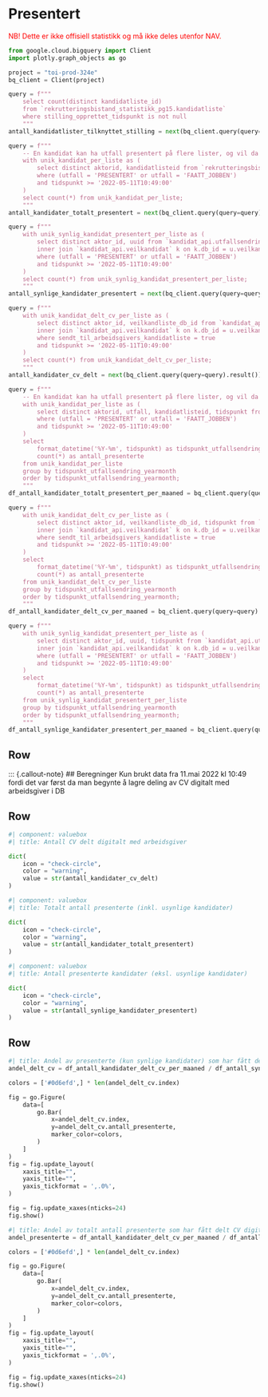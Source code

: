 # Presentert {orientation="rows" scrolling="true"}

<span style="color:red;">
NB! Dette er ikke offisiell statistikk og må ikke deles utenfor NAV.
</span>

```python
from google.cloud.bigquery import Client
import plotly.graph_objects as go
```

```python
project = "toi-prod-324e"
bq_client = Client(project)
```

```python
query = f"""
    select count(distinct kandidatliste_id) 
    from `rekrutteringsbistand_statistikk_pg15.kandidatliste`
    where stilling_opprettet_tidspunkt is not null
    """
antall_kandidatlister_tilknyttet_stilling = next(bq_client.query(query=query).result())[0]
```

```python
query = f"""
    -- En kandidat kan ha utfall presentert på flere lister, og vil da bli telt en gang for hver liste hen har fått status presentert
    with unik_kandidat_per_liste as (
        select distinct aktorid, kandidatlisteid from `rekrutteringsbistand_statistikk_pg15.kandidatutfall` 
        where (utfall = 'PRESENTERT' or utfall = 'FAATT_JOBBEN')
        and tidspunkt >= '2022-05-11T10:49:00'
    )
    select count(*) from unik_kandidat_per_liste;
    """
antall_kandidater_totalt_presentert = next(bq_client.query(query=query).result())[0]
```

```python
query = f"""
    with unik_synlig_kandidat_presentert_per_liste as (
        select distinct aktor_id, uuid from `kandidat_api.utfallsendring` u
        inner join `kandidat_api.veilkandidat` k on k.db_id = u.veilkandidat_db_id
        where (utfall = 'PRESENTERT' or utfall = 'FAATT_JOBBEN')
        and tidspunkt >= '2022-05-11T10:49:00'
    )
    select count(*) from unik_synlig_kandidat_presentert_per_liste;
    """
antall_synlige_kandidater_presentert = next(bq_client.query(query=query).result())[0]
```

```python
query = f"""
    with unik_kandidat_delt_cv_per_liste as (
        select distinct aktor_id, veilkandliste_db_id from `kandidat_api.utfallsendring` u
        inner join `kandidat_api.veilkandidat` k on k.db_id = u.veilkandidat_db_id
        where sendt_til_arbeidsgivers_kandidatliste = true
        and tidspunkt >= '2022-05-11T10:49:00'
    )
    select count(*) from unik_kandidat_delt_cv_per_liste;
    """
antall_kandidater_cv_delt = next(bq_client.query(query=query).result())[0]
```

```python
query = f"""
    -- En kandidat kan ha utfall presentert på flere lister, og vil da bli telt en gang for hver liste hen har fått status presentert
    with unik_kandidat_per_liste as (
        select distinct aktorid, utfall, kandidatlisteid, tidspunkt from `rekrutteringsbistand_statistikk_pg15.kandidatutfall` 
        where (utfall = 'PRESENTERT' or utfall = 'FAATT_JOBBEN')
        and tidspunkt >= '2022-05-11T10:49:00'
    )
    select 
        format_datetime('%Y-%m', tidspunkt) as tidspunkt_utfallsendring_yearmonth, 
        count(*) as antall_presenterte
    from unik_kandidat_per_liste
    group by tidspunkt_utfallsendring_yearmonth
    order by tidspunkt_utfallsendring_yearmonth;
    """
df_antall_kandidater_totalt_presentert_per_maaned = bq_client.query(query=query).to_dataframe().set_index('tidspunkt_utfallsendring_yearmonth')
```

```python
query = f"""
    with unik_kandidat_delt_cv_per_liste as (
        select distinct aktor_id, veilkandliste_db_id, tidspunkt from `kandidat_api.utfallsendring` u
        inner join `kandidat_api.veilkandidat` k on k.db_id = u.veilkandidat_db_id
        where sendt_til_arbeidsgivers_kandidatliste = true
        and tidspunkt >= '2022-05-11T10:49:00'
    )
    select 
        format_datetime('%Y-%m', tidspunkt) as tidspunkt_utfallsendring_yearmonth,
        count(*) as antall_presenterte
    from unik_kandidat_delt_cv_per_liste
    group by tidspunkt_utfallsendring_yearmonth
    order by tidspunkt_utfallsendring_yearmonth;
    """
df_antall_kandidater_delt_cv_per_maaned = bq_client.query(query=query).to_dataframe().set_index('tidspunkt_utfallsendring_yearmonth')
```

```python
query = f"""
    with unik_synlig_kandidat_presentert_per_liste as (
        select distinct aktor_id, uuid, tidspunkt from `kandidat_api.utfallsendring` u
        inner join `kandidat_api.veilkandidat` k on k.db_id = u.veilkandidat_db_id
        where (utfall = 'PRESENTERT' or utfall = 'FAATT_JOBBEN')
        and tidspunkt >= '2022-05-11T10:49:00'
    )
    select 
        format_datetime('%Y-%m', tidspunkt) as tidspunkt_utfallsendring_yearmonth,
        count(*) as antall_presenterte
    from unik_synlig_kandidat_presentert_per_liste
    group by tidspunkt_utfallsendring_yearmonth
    order by tidspunkt_utfallsendring_yearmonth;
    """
df_antall_synlige_kandidater_presentert_per_maaned = bq_client.query(query=query).to_dataframe().set_index('tidspunkt_utfallsendring_yearmonth')
```

## Row
::: {.callout-note}
## Beregninger
Kun brukt data fra 11.mai 2022 kl 10:49 fordi det var først da man begynte å lagre deling av CV digitalt med arbeidsgiver i DB

## Row

```python
#| component: valuebox
#| title: Antall CV delt digitalt med arbeidsgiver

dict(
    icon = "check-circle",
    color = "warning",
    value = str(antall_kandidater_cv_delt)
)
```

```python
#| component: valuebox
#| title: Totalt antall presenterte (inkl. usynlige kandidater)

dict(
    icon = "check-circle",
    color = "warning",
    value = str(antall_kandidater_totalt_presentert)
)
```

```python
#| component: valuebox
#| title: Antall presenterte kandidater (eksl. usynlige kandidater)

dict(
    icon = "check-circle",
    color = "warning",
    value = str(antall_synlige_kandidater_presentert)
)
```

## Row

```python
#| title: Andel av presenterte (kun synlige kandidater) som har fått delt CV digitalt med arbeidsgiver
andel_delt_cv = df_antall_kandidater_delt_cv_per_maaned / df_antall_synlige_kandidater_presentert_per_maaned

colors = ['#0d6efd',] * len(andel_delt_cv.index)

fig = go.Figure(
    data=[
        go.Bar(
            x=andel_delt_cv.index,
            y=andel_delt_cv.antall_presenterte,
            marker_color=colors,
        )
    ]
)
fig = fig.update_layout(
    xaxis_title="",
    yaxis_title="",
    yaxis_tickformat = ',.0%',
)

fig = fig.update_xaxes(nticks=24)
fig.show()
```

```python
#| title: Andel av totalt antall presenterte som har fått delt CV digitalt med arbeidsgiver
andel_presenterte = df_antall_kandidater_delt_cv_per_maaned / df_antall_kandidater_totalt_presentert_per_maaned

colors = ['#0d6efd',] * len(andel_delt_cv.index)

fig = go.Figure(
    data=[
        go.Bar(
            x=andel_delt_cv.index,
            y=andel_delt_cv.antall_presenterte,
            marker_color=colors,
        )
    ]
)
fig = fig.update_layout(
    xaxis_title="",
    yaxis_title="",
    yaxis_tickformat = ',.0%',
)

fig = fig.update_xaxes(nticks=24)
fig.show()
```